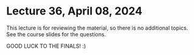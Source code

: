 # Lecture 36, April 08, 2024

This lecture is for reviewing the material, so there is no additional topics. See the course slides for the questions.

GOOD LUCK TO THE FINALS! :)